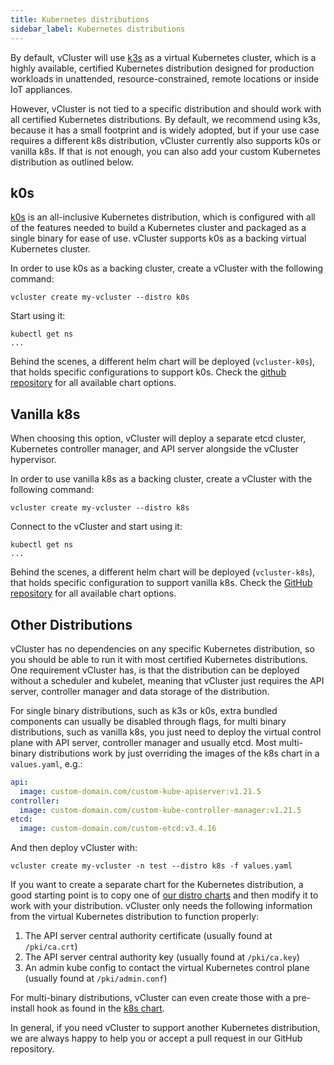 ```yaml
---
title: Kubernetes distributions
sidebar_label: Kubernetes distributions
---
```



By default, vCluster will use [k3s](https://github.com/k3s-io/k3s) as a virtual Kubernetes cluster, which is a highly available, certified Kubernetes distribution designed for production workloads in unattended, resource-constrained, remote locations or inside IoT appliances.

However, vCluster is not tied to a specific distribution and should work with all certified Kubernetes distributions. By default, we recommend using k3s, because it has a small footprint and is widely adopted, but if your use case requires a different k8s distribution, vCluster currently also supports k0s or vanilla k8s. If that is not enough, you can also add your custom Kubernetes distribution as outlined below.

## k0s

[k0s](https://github.com/k0sproject/k0s) is an all-inclusive Kubernetes distribution, which is configured with all of the features needed to build a Kubernetes cluster and packaged as a single binary for ease of use. vCluster supports k0s as a backing virtual Kubernetes cluster.

In order to use k0s as a backing cluster, create a vCluster with the following command:

```
vcluster create my-vcluster --distro k0s
```

Start using it:
```
kubectl get ns
...
```

Behind the scenes, a different helm chart will be deployed (`vcluster-k0s`), that holds specific configurations to support k0s. Check the [github repository](https://github.com/loft-sh/vcluster/tree/v0.19/charts/k0s) for all available chart options.

## Vanilla k8s

When choosing this option, vCluster will deploy a separate etcd cluster, Kubernetes controller manager, and API server alongside the vCluster hypervisor.

In order to use vanilla k8s as a backing cluster, create a vCluster with the following command:

```
vcluster create my-vcluster --distro k8s
```

Connect to the vCluster and start using it:
```
kubectl get ns
...
```

Behind the scenes, a different helm chart will be deployed (`vcluster-k8s`), that holds specific configuration to support vanilla k8s. Check the [GitHub repository](https://github.com/loft-sh/vcluster/tree/v0.19/charts/k8s) for all available chart options.

## Other Distributions

vCluster has no dependencies on any specific Kubernetes distribution, so you should be able to run it with most certified Kubernetes distributions.
One requirement vCluster has, is that the distribution can be deployed without a scheduler and kubelet, meaning that vCluster just requires the API server, controller manager and data storage of the distribution.

For single binary distributions, such as k3s or k0s, extra bundled components can usually be disabled through flags, for multi binary distributions, such as vanilla k8s, you just need to deploy the virtual control plane with API server, controller manager and usually etcd.
Most multi-binary distributions work by just overriding the images of the k8s chart in a `values.yaml`, e.g.:

```yaml
api:
  image: custom-domain.com/custom-kube-apiserver:v1.21.5
controller:
  image: custom-domain.com/custom-kube-controller-manager:v1.21.5
etcd:
  image: custom-domain.com/custom-etcd:v3.4.16
```

And then deploy vCluster with:

```
vcluster create my-vcluster -n test --distro k8s -f values.yaml
```

If you want to create a separate chart for the Kubernetes distribution, a good starting point is to copy one of [our distro charts](https://github.com/loft-sh/vcluster/tree/main/charts) and then modify it to work with your distribution.
vCluster only needs the following information from the virtual Kubernetes distribution to function properly:
1. The API server central authority certificate (usually found at `/pki/ca.crt`)
2. The API server central authority key (usually found at `/pki/ca.key`)
3. An admin kube config to contact the virtual Kubernetes control plane (usually found at `/pki/admin.conf`)

For multi-binary distributions, vCluster can even create those with a pre-install hook as found in the [k8s chart](https://github.com/loft-sh/vcluster/tree/v0.19/charts/k8s/templates).

In general, if you need vCluster to support another Kubernetes distribution, we are always happy to help you or accept a pull request in our GitHub repository.
